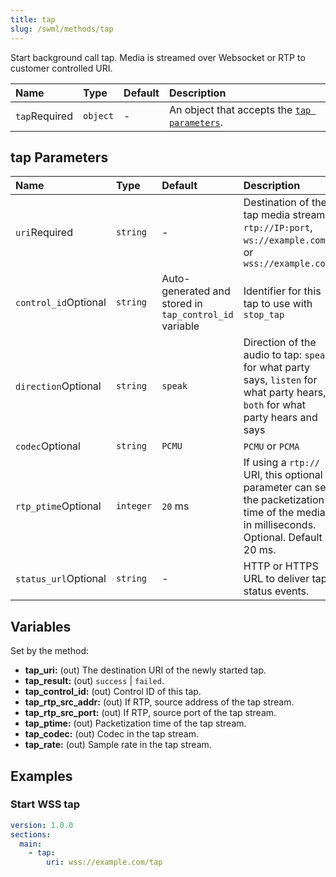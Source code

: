 ```yaml
---
title: tap
slug: /swml/methods/tap
---
```


Start background call tap. Media is streamed over Websocket or RTP to customer controlled URI.

| Name                                                | Type     | Default | Description                                                     |
|:----------------------------------------------------|:---------|:--------|:----------------------------------------------------------------|
| `tap`<span className="required-arg">Required</span> | `object` | -       | An object that accepts the [`tap parameters`](#tap-parameters). |

## **tap Parameters**

| Name                                                       | Type      | Default                                                | Description                                                                                                                            |
|:-----------------------------------------------------------|:----------|:-------------------------------------------------------|:---------------------------------------------------------------------------------------------------------------------------------------|
| `uri`<span className="required-arg">Required</span>        | `string`  | -                                                      | Destination of the tap media stream: `rtp://IP:port`, `ws://example.com`, or `wss://example.com`                                       |
| `control_id`<span className="optional-arg">Optional</span> | `string`  | Auto-generated and stored in `tap_control_id` variable | Identifier for this tap to use with `stop_tap`                                                                                         |
| `direction`<span className="optional-arg">Optional</span>  | `string`  | `speak`                                                 | Direction of the audio to tap: `speak` for what party says, `listen` for what party hears, `both` for what party hears and says        |
| `codec`<span className="optional-arg">Optional</span>      | `string`  | `PCMU`                                                 | `PCMU` or `PCMA`                                                                                                                       |
| `rtp_ptime`<span className="optional-arg">Optional</span>  | `integer` | `20` ms                                                | If using a `rtp://` URI, this optional parameter can set the packetization time of the media in milliseconds. Optional. Default 20 ms. |
| `status_url`<span className="optional-arg">Optional</span> | `string`  | -                                                      | HTTP or HTTPS URL to deliver tap status events.                                                                                     |

## **Variables**

Set by the method:

- **tap_uri:** (out) The destination URI of the newly started tap.
- **tap_result:** (out) `success` | `failed`.
- **tap_control_id:** (out) Control ID of this tap.
- **tap_rtp_src_addr:** (out) If RTP, source address of the tap stream.
- **tap_rtp_src_port:** (out) If RTP, source port of the tap stream.
- **tap_ptime:** (out) Packetization time of the tap stream.
- **tap_codec:** (out) Codec in the tap stream.
- **tap_rate:** (out) Sample rate in the tap stream.

## **Examples**

### Start WSS tap

```yaml andJson
version: 1.0.0
sections:
  main:
    - tap:
        uri: wss://example.com/tap
```
